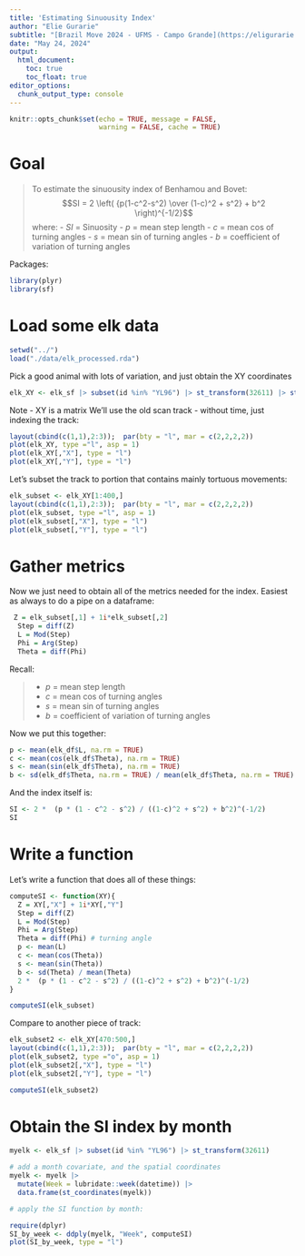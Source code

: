 ```yaml
---
title: 'Estimating Sinuousity Index'
author: "Elie Gurarie"
subtitle: "[Brazil Move 2024 - UFMS - Campo Grande](https://eligurarie.github.io/BrazilMove2024)"
date: "May 24, 2024"
output:
  html_document:
    toc: true
    toc_float: true
editor_options: 
  chunk_output_type: console
---
```


```r
knitr::opts_chunk$set(echo = TRUE, message = FALSE, 
                      warning = FALSE, cache = TRUE)
```

# Goal

> To estimate the sinuousity index of Benhamou and Bovet:
$$SI = 2 \left( {p(1-c^2-s^2) \over (1-c)^2 + s^2} + b^2 \right)^{-1/2}$$ 
> where: 
> - $SI$ = Sinuosity
> - $p$ = mean step length
> - $c$ = mean cos of turning angles
> - $s$ = mean sin of turning angles
> - $b$ = coefficient of variation of turning angles

Packages:

```r
library(plyr)
library(sf)
```


# Load some elk data


```r
setwd("../")
load("./data/elk_processed.rda")
```

Pick a good animal with lots of variation, and just obtain the XY coordinates 

```r
elk_XY <- elk_sf |> subset(id %in% "YL96") |> st_transform(32611) |> st_coordinates()
```

Note - XY is a matrix
We'll use the old scan track - without time, just indexing the track:

```r
layout(cbind(c(1,1),2:3));  par(bty = "l", mar = c(2,2,2,2))
plot(elk_XY, type ="l", asp = 1)
plot(elk_XY[,"X"], type = "l")
plot(elk_XY[,"Y"], type = "l")
```

Let's subset the track to portion that contains mainly tortuous movements:

```r
elk_subset <- elk_XY[1:400,]
layout(cbind(c(1,1),2:3));  par(bty = "l", mar = c(2,2,2,2))
plot(elk_subset, type ="l", asp = 1)
plot(elk_subset[,"X"], type = "l")
plot(elk_subset[,"Y"], type = "l")
```
 
 
# Gather metrics
 
Now we just need to obtain all of the metrics needed for the index.  Easiest as always to do a pipe on a dataframe: 

```r
 Z = elk_subset[,1] + 1i*elk_subset[,2]
  Step = diff(Z)
  L = Mod(Step)
  Phi = Arg(Step)
  Theta = diff(Phi)
```

Recall:

> - $p$ = mean step length
> - $c$ = mean cos of turning angles
> - $s$ = mean sin of turning angles
> - $b$ = coefficient of variation of turning angles

Now we put this together: 

```r
p <- mean(elk_df$L, na.rm = TRUE)
c <- mean(cos(elk_df$Theta), na.rm = TRUE)
s <- mean(sin(elk_df$Theta), na.rm = TRUE)
b <- sd(elk_df$Theta, na.rm = TRUE) / mean(elk_df$Theta, na.rm = TRUE)
```

And the index itself is:

```r
SI <- 2 *  (p * (1 - c^2 - s^2) / ((1-c)^2 + s^2) + b^2)^(-1/2)
SI
```

# Write a function

Let's write a function that does all of these things: 


```r
computeSI <- function(XY){
  Z = XY[,"X"] + 1i*XY[,"Y"]
  Step = diff(Z)
  L = Mod(Step)
  Phi = Arg(Step)
  Theta = diff(Phi) # turning angle
  p <- mean(L)
  c <- mean(cos(Theta))
  s <- mean(sin(Theta))
  b <- sd(Theta) / mean(Theta)
  2 *  (p * (1 - c^2 - s^2) / ((1-c)^2 + s^2) + b^2)^(-1/2)
}
```


```r
computeSI(elk_subset)
```

Compare to another piece of track:

```r
elk_subset2 <- elk_XY[470:500,]
layout(cbind(c(1,1),2:3));  par(bty = "l", mar = c(2,2,2,2))
plot(elk_subset2, type ="o", asp = 1)
plot(elk_subset2[,"X"], type = "l")
plot(elk_subset2[,"Y"], type = "l")
```
 
```r
computeSI(elk_subset2)
```
 
 
# Obtain the SI index by month

```r
myelk <- elk_sf |> subset(id %in% "YL96") |> st_transform(32611)

# add a month covariate, and the spatial coordinates
myelk <- myelk |> 
  mutate(Week = lubridate::week(datetime)) |> 
  data.frame(st_coordinates(myelk))

# apply the SI function by month:

require(dplyr)
SI_by_week <- ddply(myelk, "Week", computeSI)
plot(SI_by_week, type = "l")
```

